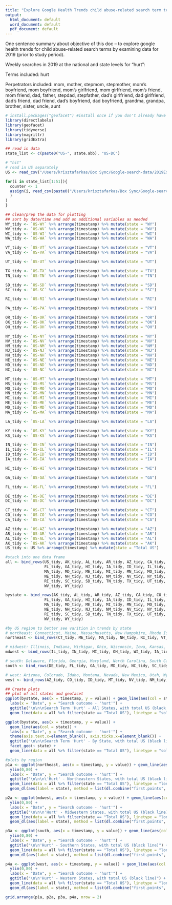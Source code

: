 ```yaml
---
title: "Explore Google Health Trends child abuse-related search term test runs"
output:
  html_document: default
  word_document: default
  pdf_document: default
---
```

One sentence summary about objective of this doc -- to explore google health trends for child abuse-related search terms by examining data for 2019 (prior to study period).

Weekly searches in 2019 at the national and state levels for "hurt":

Terms included: hurt

Perpetrators included: mom, mother, stepmom, stepmother, mom's boyfriend, mom boyfriend, mom's girlfriend, mom girlfriend, mom's friend, mom friend, dad, father, stepdad, stepfather, dad's girlfriend, dad girlfriend, dad's friend, dad friend, dad's boyfriend, dad boyfriend, grandma, grandpa, brother, sister, uncle, aunt 


```r
# install.packages("geofacet") #install once if you don't already have the package
library(directlabels)
library(geofacet) 
library(tidyverse)
library(magrittr)
library(gridExtra)
```

```r

## read in data
state_list <- c(paste0("US-", state.abb), "US-DC")

# "hit"
# read in US separately
US <- read_csv("/Users/krisztafarkas/Box Sync/Google-search-data/2019ExploratoryData/Child Abuse/Child-hurt-1/states/US/US-child-hurt-1.csv")

for(i in state_list[1:51]){
  counter <- 1
  assign(i, read_csv(paste0("/Users/krisztafarkas/Box Sync/Google-search-data/2019ExploratoryData/Child Abuse/Child-hurt-1/states/", i, "/", i, "-hurt-1.csv")
  )
)
}

```

```r
## clean/prep the data for plotting
## sort by date/time and add on additional variables as needed
WY_tidy <- `US-WY` %>% arrange(timestamp) %>% mutate(state = "WY")
WV_tidy <- `US-WV` %>% arrange(timestamp) %>% mutate(state = "WV")
WI_tidy <- `US-WI` %>% arrange(timestamp) %>% mutate(state = "WI")
WA_tidy <- `US-WA` %>% arrange(timestamp) %>% mutate(state = "WA")

VT_tidy <- `US-VT` %>% arrange(timestamp) %>% mutate(state = "VT")
VA_tidy <- `US-VA` %>% arrange(timestamp) %>% mutate(state = "VA")

UT_tidy <- `US-UT` %>% arrange(timestamp) %>% mutate(state = "UT")

TX_tidy <- `US-TX` %>% arrange(timestamp) %>% mutate(state = "TX")
TN_tidy <- `US-TN` %>% arrange(timestamp) %>% mutate(state = "TN")

SD_tidy <- `US-SD` %>% arrange(timestamp) %>% mutate(state = "SD")
SC_tidy <- `US-SC` %>% arrange(timestamp) %>% mutate(state = "SC")

RI_tidy <- `US-RI` %>% arrange(timestamp) %>% mutate(state = "RI")

PA_tidy <- `US-PA` %>% arrange(timestamp) %>% mutate(state = "PA")

OR_tidy <- `US-OR` %>% arrange(timestamp) %>% mutate(state = "OR")
OK_tidy <- `US-OK` %>% arrange(timestamp) %>% mutate(state = "OK")
OH_tidy <- `US-OH` %>% arrange(timestamp) %>% mutate(state = "OH")

NY_tidy <- `US-NY` %>% arrange(timestamp) %>% mutate(state = "NY")
NV_tidy <- `US-NV` %>% arrange(timestamp) %>% mutate(state = "NV")
NM_tidy <- `US-NM` %>% arrange(timestamp) %>% mutate(state = "NM")
NJ_tidy <- `US-NJ` %>% arrange(timestamp) %>% mutate(state = "NJ")
NH_tidy <- `US-NH` %>% arrange(timestamp) %>% mutate(state = "NH")
NE_tidy <- `US-NE` %>% arrange(timestamp) %>% mutate(state = "NE")
ND_tidy <- `US-ND` %>% arrange(timestamp) %>% mutate(state = "ND")
NC_tidy <- `US-NC` %>% arrange(timestamp) %>% mutate(state = "NC")

MT_tidy <- `US-MT` %>% arrange(timestamp) %>% mutate(state = "MT")
MS_tidy <- `US-MS` %>% arrange(timestamp) %>% mutate(state = "MS")
MO_tidy <- `US-MO` %>% arrange(timestamp) %>% mutate(state = "MO")
MN_tidy <- `US-MN` %>% arrange(timestamp) %>% mutate(state = "MN")
MI_tidy <- `US-MI` %>% arrange(timestamp) %>% mutate(state = "MI")
ME_tidy <- `US-ME` %>% arrange(timestamp) %>% mutate(state = "ME")
MD_tidy <- `US-MD` %>% arrange(timestamp) %>% mutate(state = "MD")
MA_tidy <- `US-MA` %>% arrange(timestamp) %>% mutate(state = "MA")

LA_tidy <- `US-LA` %>% arrange(timestamp) %>% mutate(state = "LA")

KY_tidy <- `US-KY` %>% arrange(timestamp) %>% mutate(state = "KY")
KS_tidy <- `US-KS` %>% arrange(timestamp) %>% mutate(state = "KS")

IN_tidy <- `US-IN` %>% arrange(timestamp) %>% mutate(state = "IN")
IL_tidy <- `US-IL` %>% arrange(timestamp) %>% mutate(state = "IL")
ID_tidy <- `US-ID` %>% arrange(timestamp) %>% mutate(state = "ID")
IA_tidy <- `US-IA` %>% arrange(timestamp) %>% mutate(state = "IA")

HI_tidy <- `US-HI` %>% arrange(timestamp) %>% mutate(state = "HI")

GA_tidy <- `US-GA` %>% arrange(timestamp) %>% mutate(state = "GA")

FL_tidy <- `US-FL` %>% arrange(timestamp) %>% mutate(state = "FL")

DE_tidy <- `US-DE` %>% arrange(timestamp) %>% mutate(state = "DE")
DC_tidy <- `US-DC` %>% arrange(timestamp) %>% mutate(state = "DC")

CT_tidy <- `US-CT` %>% arrange(timestamp) %>% mutate(state = "CT")
CO_tidy <- `US-CO` %>% arrange(timestamp) %>% mutate(state = "CO")
CA_tidy <- `US-CA` %>% arrange(timestamp) %>% mutate(state = "CA")

AZ_tidy <- `US-AZ` %>% arrange(timestamp) %>% mutate(state = "AZ")
AR_tidy <- `US-AR` %>% arrange(timestamp) %>% mutate(state = "AR")
AL_tidy <- `US-AL` %>% arrange(timestamp) %>% mutate(state = "AL")
AK_tidy <- `US-AK` %>% arrange(timestamp) %>% mutate(state = "AK")
US_tidy <- US %>% arrange(timestamp) %>% mutate(state = "Total US")

#stack into one data frame 
all <- bind_rows(US_tidy, AK_tidy, AL_tidy, AR_tidy, AZ_tidy, CA_tidy, CO_tidy, CT_tidy, DC_tidy, DE_tidy,
                 FL_tidy, GA_tidy, HI_tidy, IA_tidy, ID_tidy, IL_tidy, IN_tidy, KS_tidy, KY_tidy, LA_tidy,
                 MA_tidy, MD_tidy, ME_tidy, MI_tidy, MN_tidy, MO_tidy, MS_tidy, MT_tidy, NC_tidy, ND_tidy,
                 NE_tidy, NH_tidy, NJ_tidy, NM_tidy, NV_tidy, NY_tidy, OH_tidy, OK_tidy, OR_tidy, PA_tidy,
                 RI_tidy, SC_tidy, SD_tidy, TN_tidy, TX_tidy, UT_tidy, VA_tidy, VT_tidy, WA_tidy, WI_tidy,
                 WV_tidy, WY_tidy)

bystate <- bind_rows(AK_tidy, AL_tidy, AR_tidy, AZ_tidy, CA_tidy, CO_tidy, CT_tidy, DC_tidy, DE_tidy,
                 FL_tidy, GA_tidy, HI_tidy, IA_tidy, ID_tidy, IL_tidy, IN_tidy, KS_tidy, KY_tidy, LA_tidy,
                 MA_tidy, MD_tidy, ME_tidy, MI_tidy, MN_tidy, MO_tidy, MS_tidy, MT_tidy, NC_tidy, ND_tidy,
                 NE_tidy, NH_tidy, NJ_tidy, NM_tidy, NV_tidy, NY_tidy, OH_tidy, OK_tidy, OR_tidy, PA_tidy,
                 RI_tidy, SC_tidy, SD_tidy, TN_tidy, TX_tidy, UT_tidy, VA_tidy, VT_tidy, WA_tidy, WI_tidy,
                 WV_tidy, WY_tidy)

#by US region to better see varition in trends by state
# northeast: Connecticut, Maine, Massachusetts, New Hampshire, Rhode Island, Vermont, New Jersey, New York, Pennsylvania
northeast <- bind_rows(CT_tidy, ME_tidy, MA_tidy, NH_tidy, RI_tidy, VT_tidy, NJ_tidy, NY_tidy, PA_tidy)

# midwest: Illinois, Indiana, Michigan, Ohio, Wisconsin, Iowa, Kansas, Minnesota, Missouri, Nebraska, North Dekota, South Dekota
mdwest <- bind_rows(IL_tidy, IN_tidy, MI_tidy, OH_tidy, WI_tidy, IA_tidy, KS_tidy, MN_tidy, MO_tidy, NE_tidy, ND_tidy, SD_tidy)

# south: Delaware, Florida, Georgia, Maryland, North Carolina, South Carolina, Virginia, DC, West Virginia, Alabama, Kentucky, Mississippi, Tennessee, Arkansas, Louisiana, Oklahoma, Texas
south <- bind_rows(DE_tidy, FL_tidy, GA_tidy, MD_tidy, NC_tidy, SC_tidy, VA_tidy, DC_tidy, WV_tidy, AL_tidy, KY_tidy, MS_tidy, TN_tidy, AR_tidy, LA_tidy, OK_tidy, TX_tidy)

# west: Arizona, Colorado, Idaho, Montana, Nevada, New Mexico, Utah, Wyoming, Alaska, California, Hawaii, Oregon, Washington
west <- bind_rows(AZ_tidy, CO_tidy, ID_tidy, MT_tidy, NV_tidy, NM_tidy, UT_tidy, WY_tidy, AK_tidy, CA_tidy, HI_tidy, OR_tidy, WA_tidy)
```

```r
## Create plots
## plot of all states and geofacet
ggplot(bystate, aes(x = timestamp, y = value)) + geom_line(aes(col = state)) +
  labs(x = "Date", y = "Search outcome - 'hurt'") + 
  ggtitle("\n\n\nSearch Term 'Hurt' - All States, with total US (black line)") + 
  geom_line(data = all %>% filter(state == "Total US"), linetype = "solid")

ggplot(bystate, aes(x = timestamp, y = value)) + 
  geom_line(aes(col = state)) +
  labs(x = "Date", y = "Search outcome - 'hurt'") + 
  theme(axis.text.x=element_blank(), axis.ticks.x=element_blank()) +
  ggtitle("\n\n\nSearch Term 'Hurt' - By State, with total US (black line)") +
  facet_geo(~ state) + 
  geom_line(data = all %>% filter(state == "Total US"), linetype = "solid")

#plots by region
p1a <- ggplot(northeast, aes(x = timestamp, y = value)) + geom_line(aes(col = state)) + 
  ylim(0,80) +
  labs(x = "Date", y = "Search outcome - 'hurt'") + 
  ggtitle("\n\n\n\'Hurt' - Northeastern States, with total US (black line)") +
  geom_line(data = all %>% filter(state == "Total US"), linetype = "longdash") +
  geom_dl(aes(label = state), method = list(dl.combine("first.points", "last.points"), cex = 0.8)) 

p2a <- ggplot(mdwest, aes(x = timestamp, y = value)) + geom_line(aes(col = state)) +
  ylim(0,80) +
  labs(x = "Date", y = "Search outcome - 'hurt'") + 
  ggtitle("\n\n\n'Hurt' - Midwestern States, with total US (black line)") +
  geom_line(data = all %>% filter(state == "Total US"), linetype = "longdash") +
  geom_dl(aes(label = state), method = list(dl.combine("first.points", "last.points"), cex = 0.8)) 

p3a <- ggplot(south, aes(x = timestamp, y = value)) + geom_line(aes(col = state)) + 
  ylim(0,80) +
  labs(x = "Date", y = "Search outcome - 'hurt'") + 
  ggtitle("\n\n'Hurt' - Southern States, with total US (black line)") +
  geom_line(data = all %>% filter(state == "Total US"), linetype = "longdash") +
  geom_dl(aes(label = state), method = list(dl.combine("first.points", "last.points"), cex = 0.8)) 

p4a <- ggplot(west, aes(x = timestamp, y = value)) + geom_line(aes(col = state)) + 
  ylim(0,80) +
  labs(x = "Date", y = "Search outcome - 'hurt'") + 
  ggtitle("\n\n'Hurt' - Western States, with total US (black line)") + 
  geom_line(data = all %>% filter(state == "Total US"), linetype = "longdash") +
  geom_dl(aes(label = state), method = list(dl.combine("first.points", "last.points"), cex = 0.8)) 

grid.arrange(p1a, p2a, p3a, p4a, nrow = 2)

```

